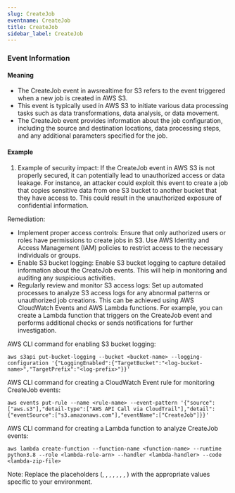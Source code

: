 ```yaml
--- 
slug: CreateJob
eventname: CreateJob
title: CreateJob
sidebar_label: CreateJob
---
```

                       
### Event Information

#### Meaning

- The CreateJob event in awsrealtime for S3 refers to the event triggered when a new job is created in AWS S3.
- This event is typically used in AWS S3 to initiate various data processing tasks such as data transformations, data analysis, or data movement.
- The CreateJob event provides information about the job configuration, including the source and destination locations, data processing steps, and any additional parameters specified for the job.

#### Example

1. Example of security impact: If the CreateJob event in AWS S3 is not properly secured, it can potentially lead to unauthorized access or data leakage. For instance, an attacker could exploit this event to create a job that copies sensitive data from one S3 bucket to another bucket that they have access to. This could result in the unauthorized exposure of confidential information.

Remediation:
- Implement proper access controls: Ensure that only authorized users or roles have permissions to create jobs in S3. Use AWS Identity and Access Management (IAM) policies to restrict access to the necessary individuals or groups.
- Enable S3 bucket logging: Enable S3 bucket logging to capture detailed information about the CreateJob events. This will help in monitoring and auditing any suspicious activities.
- Regularly review and monitor S3 access logs: Set up automated processes to analyze S3 access logs for any abnormal patterns or unauthorized job creations. This can be achieved using AWS CloudWatch Events and AWS Lambda functions. For example, you can create a Lambda function that triggers on the CreateJob event and performs additional checks or sends notifications for further investigation.

AWS CLI command for enabling S3 bucket logging:
```
aws s3api put-bucket-logging --bucket <bucket-name> --logging-configuration '{"LoggingEnabled":{"TargetBucket":"<log-bucket-name>","TargetPrefix":"<log-prefix>"}}'
```

AWS CLI command for creating a CloudWatch Event rule for monitoring CreateJob events:
```
aws events put-rule --name <rule-name> --event-pattern '{"source":["aws.s3"],"detail-type":["AWS API Call via CloudTrail"],"detail":{"eventSource":["s3.amazonaws.com"],"eventName":["CreateJob"]}}'
```

AWS CLI command for creating a Lambda function to analyze CreateJob events:
```
aws lambda create-function --function-name <function-name> --runtime python3.8 --role <lambda-role-arn> --handler <lambda-handler> --code <lambda-zip-file>
```

Note: Replace the placeholders (<bucket-name>, <log-bucket-name>, <log-prefix>, <rule-name>, <function-name>, <lambda-role-arn>, <lambda-handler>, <lambda-zip-file>) with the appropriate values specific to your environment.


 